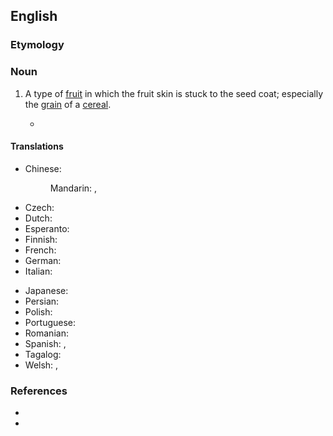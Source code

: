 ==English==
{{rfi|en}}

===Etymology===
{{af|en|caryo-|-opsis}}

===Noun===
{{en-noun|caryopses|caryopsides}}

# {{lb|en|botany}} A type of [[fruit]] in which the fruit skin is stuck to the seed coat; especially the [[grain]] of a [[cereal]].
#* {{quote-book|en|title=Tetraploids of the Genus Triticum in the Light of Caryopsis Structure|author=Romuald Kosina|year=1995|passage=The variation of '''caryopsis''' characters in species of Aegilops and wheat diploids is similar to that of wheat tetraploids .}}

====Translations====
{{trans-top|type of fruit}}
* Chinese:
*: Mandarin: {{t+|cmn|穎果|sc=Hani}}, {{t+|cmn|颖果|tr=yǐngguǒ|sc=Hani}}
* Czech: {{t|cs|obilka|f}}
* Dutch: {{t|nl|graanvrucht|f}}
* Esperanto: {{t|eo|kariopso}}
* Finnish: {{t+|fi|jyvä}}
* French: {{t+|fr|caryopse|m}}
* German: {{t+|de|Karyopse|f}}
* Italian: {{t+|it|cariosside|f}}
{{trans-mid}}
* Japanese: {{t+|ja|穎果|tr=えいか, eika|sc=Jpan}}
* Persian: {{t+|fa|گندمه|tr=gandome}}
* Polish: {{t|pl|ziarniak|m-in}}
* Portuguese: {{t|pt|cariopse|f}}
* Romanian: {{t+|ro|cariopsă|f}}
* Spanish: {{t|es|cariópside|f}}, {{t|es|cariopse|f}}
* Tagalog: {{t|tl|butilbunga}}
* Welsh: {{t|cy|caryopsis|m}}, {{t|cy|ffrwyth glaswellt|m}}
{{trans-bottom}}

===References===
* {{R:OneLook}}
* {{pedia}}